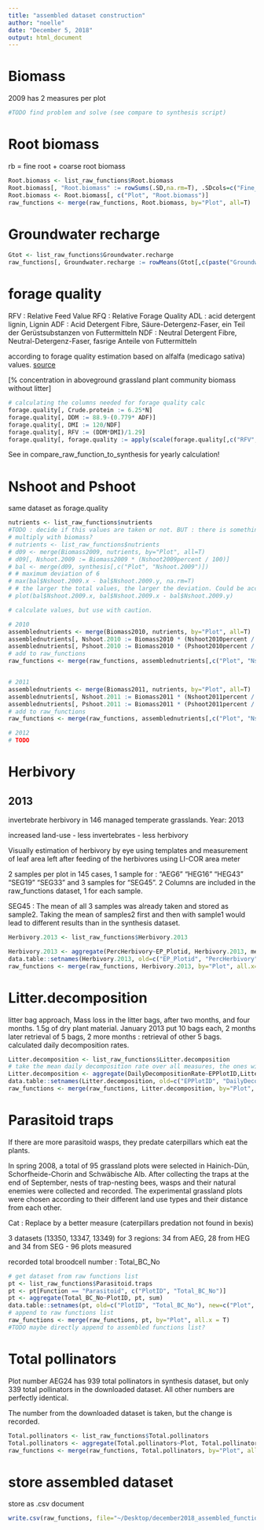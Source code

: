```yaml
---
title: "assembled dataset construction"
author: "noelle"
date: "December 5, 2018"
output: html_document
---
```


# Biomass
2009 has 2 measures per plot
```r
#TODO find problem and solve (see compare to synthesis script)
```


# Root biomass
rb = fine root + coarse root biomass
```r
Root.biomass <- list_raw_functions$Root.biomass
Root.biomass[, "Root.biomass" := rowSums(.SD,na.rm=T), .SDcols=c("Fine_Roots_Biomass", "Coarse_Roots_Biomass")]
Root.biomass <- Root.biomass[, c("Plot", "Root.biomass")]
raw_functions <- merge(raw_functions, Root.biomass, by="Plot", all=T)
```

# Groundwater recharge
```r
Gtot <- list_raw_functions$Groundwater.recharge
raw_functions[, Groundwater.recharge := rowMeans(Gtot[,c(paste("Groundwater.recharge", seq(2010,2016), sep=""))])]
```


# forage quality
RFV : Relative Feed Value
RFQ : Relative Forage Quality
ADL : acid detergent lignin, Lignin
ADF : Acid Detergent Fibre, Säure-Detergenz-Faser, ein Teil der Gerüstsubstanzen von Futtermitteln
NDF : Neutral Detergent Fibre, Neutral-Detergenz-Faser, fasrige Anteile von Futtermitteln 

according to forage quality estimation based on alfalfa (medicago sativa) values. [source](https://openprairie.sdstate.edu/cgi/viewcontent.cgi?referer=https://scholar.google.ch/&httpsredir=1&article=1351&context=extension_extra)

[% concentration in aboveground grassland plant community biomass without litter]

```r
# calculating the columns needed for forage quality calc
forage.quality[, Crude.protein := 6.25*N]
forage.quality[, DDM := 88.9-(0.779* ADF)]
forage.quality[, DMI := 120/NDF]
forage.quality[, RFV := (DDM*DMI)/1.29]
forage.quality[, forage.quality := apply(scale(forage.quality[,c("RFV", "Crude.protein")]), 1, mean)]
```
See in compare_raw_function_to_synthesis for yearly calculation!

# Nshoot and Pshoot
same dataset as forage.quality
```r
nutrients <- list_raw_functions$nutrients
#TODO : decide if this values are taken or not. BUT : there is something wrong with Biomass 2009
# multiply with biomass?
# nutrients <- list_raw_functions$nutrients
# d09 <- merge(Biomass2009, nutrients, by="Plot", all=T)
# d09[, Nshoot.2009 := Biomass2009 * (Nshoot2009percent / 100)]
# bal <- merge(d09, synthesis[,c("Plot", "Nshoot.2009")])
# # maximum deviation of 6
# max(bal$Nshoot.2009.x - bal$Nshoot.2009.y, na.rm=T)
# # the larger the total values, the larger the deviation. Could be acceptable?
# plot(bal$Nshoot.2009.x, bal$Nshoot.2009.x - bal$Nshoot.2009.y)

# calculate values, but use with caution.

# 2010
assemblednutrients <- merge(Biomass2010, nutrients, by="Plot", all=T)
assemblednutrients[, Nshoot.2010 := Biomass2010 * (Nshoot2010percent / 100)]
assemblednutrients[, Pshoot.2010 := Biomass2010 * (Pshoot2010percent / 100)]
# add to raw_functions
raw_functions <- merge(raw_functions, assemblednutrients[,c("Plot", "Nshoot.2010", "Pshoot.2010")], by="Plot")


# 2011
assemblednutrients <- merge(Biomass2011, nutrients, by="Plot", all=T)
assemblednutrients[, Nshoot.2011 := Biomass2011 * (Nshoot2011percent / 100)]
assemblednutrients[, Pshoot.2011 := Biomass2011 * (Pshoot2011percent / 100)]
# add to raw_functions
raw_functions <- merge(raw_functions, assemblednutrients[,c("Plot", "Nshoot.2011", "Pshoot.2011")], by="Plot")

# 2012
# TODO
```


# Herbivory
## 2013
invertebrate herbivory in 146 managed temperate grasslands. Year: 2013

increased land-use - less invertebrates - less herbivory

Visually estimation of herbivory by eye using templates and measurement of leaf area left after feeding of the herbivores using LI-COR area meter

2 samples per plot in 145 cases, 1 sample for :  "AEG6"  "HEG16" "HEG43" "SEG19" "SEG33" and 3 samples for "SEG45". 2 Columns are included in the raw_functions dataset, 1 for each sample.

SEG45 : The mean of all 3 samples was already taken and stored as sample2. Taking the mean of samples2 first and then with sample1 would lead to different results than in the synthesis dataset.
```r
Herbivory.2013 <- list_raw_functions$Herbivory.2013

Herbivory.2013 <- aggregate(PercHerbivory~EP_Plotid, Herbivory.2013, mean)
data.table::setnames(Herbivory.2013, old=c("EP_Plotid", "PercHerbivory"), new=c("Plot", "herbivory"))
raw_functions <- merge(raw_functions, Herbivory.2013, by="Plot", all.x=T)
```

# Litter.decomposition
litter bag approach, Mass loss in the litter bags, after two months, and four months. 1.5g of dry plant material. January 2013 put 10 bags each, 2 months later retrieval of 5 bags, 2 more months : retrieval of other 5 bags. calculated daily decomposition rates.
```r
Litter.decomposition <- list_raw_functions$Litter.decomposition
# take the mean daily decomposition rate over all measures, the ones with 2 months and the ones with 4 months decomposition.
Litter.decomposition <- aggregate(DailyDecompositionRate~EPPlotID,Litter.decomposition,mean)
data.table::setnames(Litter.decomposition, old=c("EPPlotID", "DailyDecompositionRate"), new=c("Plot", "Litter.decomposition"))
raw_functions <- merge(raw_functions, Litter.decomposition, by="Plot", all.x = T)
```


# Parasitoid traps
If there are more parasitoid wasps, they predate caterpillars which eat the plants.

In spring 2008, a total of 95 grassland plots were selected in Hainich-Dün, Schorfheide-Chorin and Schwäbische Alb. After collecting the traps at the end of September, nests of trap-nesting bees, wasps and their natural enemies were collected and recorded. The experimental grassland plots were chosen according to their different land use types and their distance from each other.

Cat : Replace by a better measure (caterpillars predation not found in bexis)

3 datasets (13350, 13347, 13349) for 3 regions: 34 from AEG, 28 from HEG and 34 from SEG - 96 plots measured

recorded total broodcell number : Total_BC_No
```r
# get dataset from raw functions list
pt <- list_raw_functions$Parasitoid.traps
pt <- pt[Function == "Parasitoid", c("PlotID", "Total_BC_No")]
pt <- aggregate(Total_BC_No~PlotID, pt, sum)
data.table::setnames(pt, old=c("PlotID", "Total_BC_No"), new=c("Plot", "Parasitoid.traps"))
# append to raw functions list
raw_functions <- merge(raw_functions, pt, by="Plot", all.x = T)
#TODO maybe directly append to assembled functions list?
```

# Total pollinators
Plot number AEG24 has 939 total pollinators in synthesis dataset, but only 339 total pollinators in the downloaded dataset. All other numbers are perfectly identical.

The number from the downloaded dataset is taken, but the change is recorded.
```r
Total.pollinators <- list_raw_functions$Total.pollinators
Total.pollinators <- aggregate(Total.pollinators~Plot, Total.pollinators, sum)
raw_functions <- merge(raw_functions, Total.pollinators, by="Plot", all=T)
```





# store assembled dataset
store as .csv document
```r
write.csv(raw_functions, file="~/Desktop/december2018_assembled_functions_dataset.csv")
```

